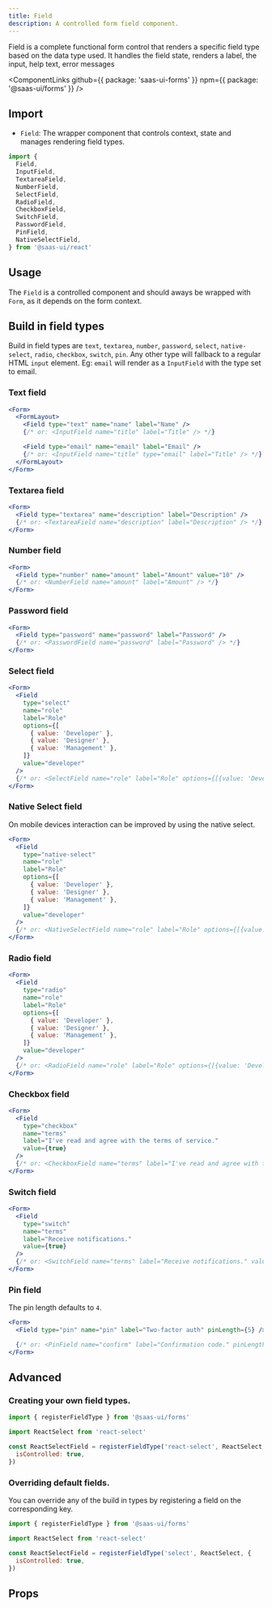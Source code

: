 ```yaml
---
title: Field
description: A controlled form field component.
---
```


Field is a complete functional form control that renders a specific field type based on the data type used.
It handles the field state, renders a label, the input, help text, error messages

<ComponentLinks
  github={{ package: 'saas-ui-forms' }}
  npm={{ package: '@saas-ui/forms' }}
/>

## Import

- `Field`: The wrapper component that controls context, state and manages rendering field types.

```ts
import {
  Field,
  InputField,
  TextareaField,
  NumberField,
  SelectField,
  RadioField,
  CheckboxField,
  SwitchField,
  PasswordField,
  PinField,
  NativeSelectField,
} from '@saas-ui/react'
```

## Usage

The `Field` is a controlled component and should aways be wrapped with `Form`, as it depends on the form context.

## Build in field types

Build in field types are `text`, `textarea`, `number`, `password`, `select`, `native-select`, `radio`, `checkbox`, `switch`, `pin`.
Any other type will fallback to a regular HTML `input` element. Eg: `email` will render as a `InputField` with the type set to email.

### Text field

```jsx
<Form>
  <FormLayout>
    <Field type="text" name="name" label="Name" />
    {/* or: <InputField name="title" label="Title" /> */}

    <Field type="email" name="email" label="Email" />
    {/* or: <InputField name="title" type="email" label="Title" /> */}
  </FormLayout>
</Form>
```

### Textarea field

```jsx
<Form>
  <Field type="textarea" name="description" label="Description" />
  {/* or: <TextareaField name="description" label="Description" /> */}
</Form>
```

### Number field

```jsx
<Form>
  <Field type="number" name="amount" label="Amount" value="10" />
  {/* or: <NumberField name="amount" label="Amount" /> */}
</Form>
```

### Password field

```jsx
<Form>
  <Field type="password" name="password" label="Password" />
  {/* or: <PasswordField name="password" label="Password" /> */}
</Form>
```

### Select field

```jsx
<Form>
  <Field
    type="select"
    name="role"
    label="Role"
    options={[
      { value: 'Developer' },
      { value: 'Designer' },
      { value: 'Management' },
    ]}
    value="developer"
  />
  {/* or: <SelectField name="role" label="Role" options={[{value: 'Developer'}, {value: 'Designer'}, {value: 'Management'}]}  /> */}
</Form>
```

### Native Select field

<Info>
  On mobile devices interaction can be improved by using the native select.
</Info>

```jsx
<Form>
  <Field
    type="native-select"
    name="role"
    label="Role"
    options={[
      { value: 'Developer' },
      { value: 'Designer' },
      { value: 'Management' },
    ]}
    value="developer"
  />
  {/* or: <NativeSelectField name="role" label="Role" options={[{value: 'Developer'}, {value: 'Designer'}, {value: 'Management'}]}  /> */}
</Form>
```

### Radio field

```jsx
<Form>
  <Field
    type="radio"
    name="role"
    label="Role"
    options={[
      { value: 'Developer' },
      { value: 'Designer' },
      { value: 'Management' },
    ]}
    value="developer"
  />
  {/* or: <RadioField name="role" label="Role" options={[{value: 'Developer'}, {value: 'Designer'}, {value: 'Management'}]}  /> */}
</Form>
```

### Checkbox field

```jsx
<Form>
  <Field
    type="checkbox"
    name="terms"
    label="I've read and agree with the terms of service."
    value={true}
  />
  {/* or: <CheckboxField name="terms" label="I've read and agree with the terms of service." value={true} /> */}
</Form>
```

### Switch field

```jsx
<Form>
  <Field
    type="switch"
    name="terms"
    label="Receive notifications."
    value={true}
  />
  {/* or: <SwitchField name="terms" label="Receive notifications." value={true} /> */}
</Form>
```

### Pin field

The pin length defaults to `4`.

```jsx
<Form>
  <Field type="pin" name="pin" label="Two-factor auth" pinLength={5} />

  {/* or: <PinField name="confirm" label="Confirmation code." pinLength={5} /> */}
</Form>
```

## Advanced

### Creating your own field types.

```jsx live=false
import { registerFieldType } from '@saas-ui/forms'

import ReactSelect from 'react-select'

const ReactSelectField = registerFieldType('react-select', ReactSelect, {
  isControlled: true,
})
```

### Overriding default fields.

You can override any of the build in types by registering a field on the corresponding key.

```jsx live=false
import { registerFieldType } from '@saas-ui/forms'

import ReactSelect from 'react-select'

const ReactSelectField = registerFieldType('select', ReactSelect, {
  isControlled: true,
})
```

## Props

<PropsTable of="Field" />
